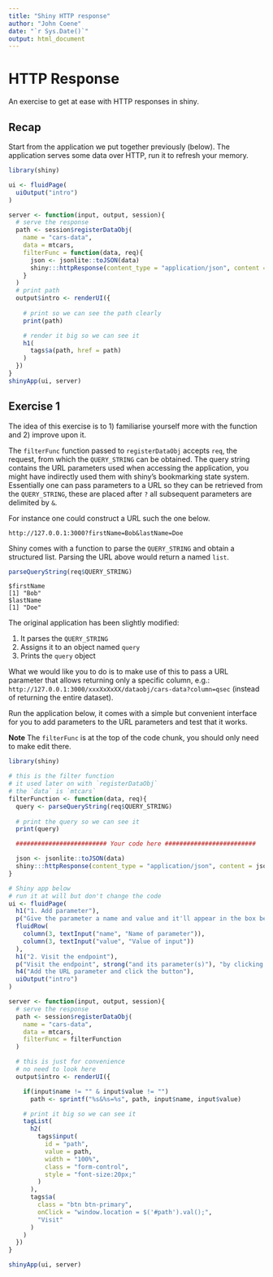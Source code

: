 ```yaml
---
title: "Shiny HTTP response"
author: "John Coene"
date: "`r Sys.Date()`"
output: html_document
---
```


# HTTP Response

An exercise to get at ease with HTTP responses in shiny.

## Recap

Start from the application we put together previously (below). The application serves some data over HTTP, run it to refresh your memory.

```r
library(shiny)

ui <- fluidPage(
  uiOutput("intro")
)

server <- function(input, output, session){
  # serve the response
  path <- session$registerDataObj(
    name = "cars-data",
    data = mtcars,
    filterFunc = function(data, req){
      json <- jsonlite::toJSON(data)
      shiny:::httpResponse(content_type = "application/json", content = json)
    }
  )
  # print path
  output$intro <- renderUI({
    
    # print so we can see the path clearly
    print(path) 

    # render it big so we can see it
    h1(
      tags$a(path, href = path)
    )
  })
}
shinyApp(ui, server)
```

## Exercise 1

The idea of this exercise is to 1) familiarise yourself more with the function and 2) improve upon it.

The `filterFunc` function passed to `registerDataObj` accepts `req`, the request, from which the `QUERY_STRING` can be obtained. The query string contains the URL parameters used when accessing the application, you might have indirectly used them with shiny's bookmarking state system. Essentially one can pass parameters to a URL so they can be retrieved from the `QUERY_STRING`, these are placed after `?` all subsequent parameters are delimited by `&`.

For instance one could construct a URL such the one below.

`http://127.0.0.1:3000?firstName=Bob&lastName=Doe`

Shiny comes with a function to parse the `QUERY_STRING` and obtain a structured list. Parsing the URL above would return a named `list`.

```r
parseQueryString(req$QUERY_STRING)
```

```
$firstName
[1] "Bob"
$lastName
[1] "Doe"
```

The original application has been slightly modified:

1. It parses the `QUERY_STRING`
2. Assigns it to an object named `query`
3. Prints the `query` object

What we would like you to do is to make use of this to pass a URL parameter that allows returning only a specific column, e.g.: `http://127.0.0.1:3000/xxxXxXxXX/dataobj/cars-data?column=qsec` (instead of returning the entire dataset).

Run the application below, it comes with a simple but convenient interface for you to add parameters to the URL parameters and test that it works.

<strong>Note</strong> The `filterFunc` is at the top of the code chunk, you should only need to make edit there.

```r
library(shiny)

# this is the filter function
# it used later on with `registerDataObj`
# the `data` is `mtcars`
filterFunction <- function(data, req){
  query <- parseQueryString(req$QUERY_STRING)
  
  # print the query so we can see it
  print(query)

  ######################### Your code here #########################

  json <- jsonlite::toJSON(data)
  shiny:::httpResponse(content_type = "application/json", content = json)
}

# Shiny app below
# run it at will but don't change the code
ui <- fluidPage(
  h1("1. Add parameter"),
  p("Give the parameter a name and value and it'll appear in the box below"),
  fluidRow(
    column(3, textInput("name", "Name of parameter")),
    column(3, textInput("value", "Value of input"))
  ),
  h1("2. Visit the endpoint"),
  p("Visit the endpoint", strong("and its parameter(s)"), "by clicking the button"),
  h4("Add the URL parameter and click the button"),
  uiOutput("intro")
)

server <- function(input, output, session){
  # serve the response
  path <- session$registerDataObj(
    name = "cars-data", 
    data = mtcars, 
    filterFunc = filterFunction
  )

  # this is just for convenience
  # no need to look here 
  output$intro <- renderUI({

    if(input$name != "" & input$value != "")
      path <- sprintf("%s&%s=%s", path, input$name, input$value)

    # print it big so we can see it
    tagList(
      h2(
        tags$input(
          id = "path",
          value = path, 
          width = "100%", 
          class = "form-control",
          style = "font-size:20px;"
        )
      ),
      tags$a(
        class = "btn btn-primary", 
        onClick = "window.location = $('#path').val();",
        "Visit"
      )
    )
  })
}

shinyApp(ui, server)
```
